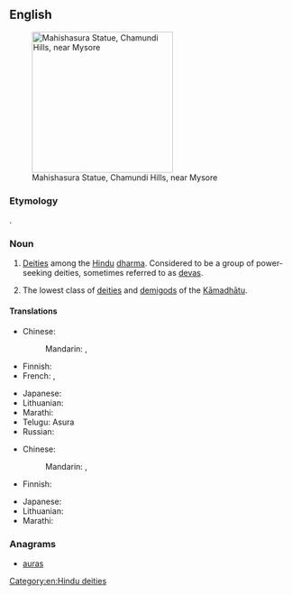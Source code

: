 ==English==
{{wikipedia}}
[[Image:Mahishaasura.jpg|thumb|250px| Mahishasura Statue, Chamundi Hills, near Mysore]]

===Etymology===
{{etyl|sa|en}} {{term|sc=Deva|असुर|tr=ásura|lang=sa}}.

===Noun===
{{en-noun}}

# {{context|Hinduism|lang=en}} [[deity|Deities]] among the [[Hindu]] [[dharma]]. Considered to be a group of power-seeking deities, sometimes referred to as [[deva]]s.
# {{context|Buddhism|lang=en}} The lowest class of [[deity|deities]] and [[demigod]]s of the [[Kāmadhātu]].

====Translations====
{{trans-top|Asura in Hinduism}}
* Chinese:
*: Mandarin: {{t|cmn|阿修羅|sc=Hani}}, {{t+|cmn|阿修罗|tr=āxiūluo|sc=Hani}}
* Finnish: {{t|fi|Asura}}
* French: {{t|fr|açoura}},  {{t|fr|asura}}
{{trans-mid}}
* Japanese: {{t|ja|アスラ|tr=asura}}
* Lithuanian: {{t|lt|Asura|f}}
* Marathi: {{t+|mr|असुर|tr=asura|sc=Deva}}  
* Telugu: Asura
* Russian: {{t+|ru|асура}}
{{trans-bottom}}

{{trans-top|Asura in Buddhism}}
* Chinese:
*: Mandarin: {{t|cmn|阿修羅|sc=Hani}}, {{t+|cmn|阿修罗|tr=āxiūluo|sc=Hani}}
* Finnish: {{t|fi|Asura}}
{{trans-mid}}
* Japanese: {{t|ja|阿修羅|tr=あしゅら, ashura}}
* Lithuanian: {{t|lt|Asura|f}}
* Marathi: {{t+|mr|असुर|tr=asura|sc=Deva}}
{{trans-bottom}}

===Anagrams===
* [[auras#English|auras]]

[[Category:en:Hindu deities]]